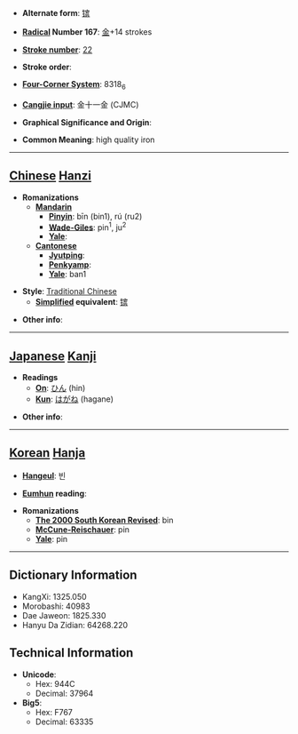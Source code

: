* '''Alternate form''': [[镔]]

* '''[[Wiktionary:Chinese radical index| Radical]] Number 167''': [[Wiktionary:Chinese radical index 金|金]]+14 strokes

* '''[[Wiktionary:Chinese total strokes index|Stroke number]]''': [[Wiktionary:Chinese total strokes index 22|22]]

* '''Stroke order''': 

* '''[[Wiktionary:Chinese four corner index|Four-Corner System]]''': 8318<sub>6</sub>

* '''[[Wiktionary:Chinese Cangjie index|Cangjie input]]''': 金十一金 (CJMC)

* '''Graphical Significance and Origin''': 

* '''Common Meaning''': high quality iron

----

== [[Chinese]] [[Hanzi]] ==

* '''Romanizations'''
** '''[[Mandarin]]'''
*** '''[[Pinyin]]''': bīn (bin1), rú (ru2)
*** '''[[Wade-Giles]]''': pin<sup>1</sup>, ju<sup>2</sup>
*** '''[[Yale]]''': 
** '''[[Cantonese]]'''
*** '''[[Jyutping]]''':
*** '''[[Penkyamp]]''': 
*** '''[[Yale]]''': ban1

* '''Style''': [[Traditional Chinese]] 
** '''[[Simplified Chinese|Simplified]] equivalent''': [[镔]]

* '''Other info''': 

----

== [[Japanese]] [[Kanji]] ==

* '''Readings'''
** '''[[On]]''': [[ひん]] (hin)
** '''[[Kun]]''': [[はがね]] (hagane)

* '''Other info''':  

----

== [[Korean]] [[Hanja]] ==

* '''[[Hangeul]]''': 빈

* '''[[Eumhun]] reading''': 

* '''Romanizations'''
** '''[[The 2000 South Korean Revised Romanization|The 2000 South Korean Revised]]''': bin
** '''[[McCune-Reischauer]]''': pin
** '''[[Yale]]''': pin

----

== Dictionary Information ==

* KangXi: 1325.050
* Morobashi: 40983
* Dae Jaweon: 1825.330
* Hanyu Da Zidian: 64268.220

== Technical Information ==

* '''Unicode''':
** Hex: 944C
** Decimal: 37964
* '''Big5''':
** Hex: F767
** Decimal: 63335